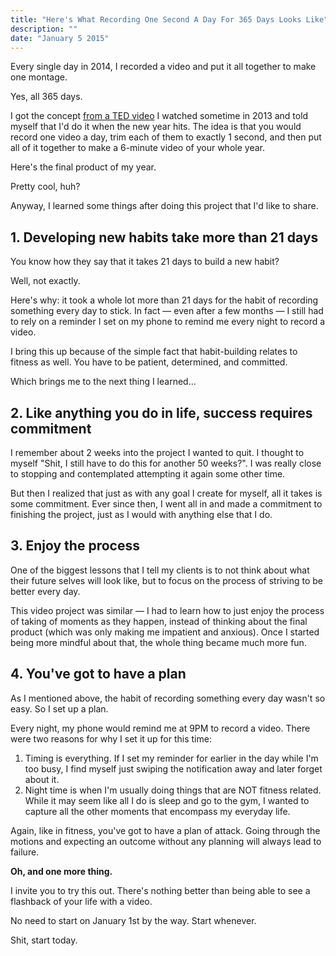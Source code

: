 ```yaml
---
title: "Here's What Recording One Second A Day For 365 Days Looks Like"
description: ""
date: "January 5 2015"
---
```




Every single day in 2014, I recorded a video and put it all together to make one montage.

Yes, all 365 days.

I got the concept [from a TED video](http://www.ted.com/talks/cesar_kuriyama_one_second_every_day) I watched sometime in 2013 and told myself that I'd do it when the new year hits. The idea is that you would record one video a day, trim each of them to exactly 1 second, and then put all of it together to make a 6-minute video of your whole year.

Here's the final product of my year.

<MediaWide>

<YouTube id="https://www.youtube.com/watch?v=dIJPqWjNoXk" posterQuality="default" />

</MediaWide>

Pretty cool, huh?

Anyway, I learned some things after doing this project that I'd like to share.

## 1\. Developing new habits take more than 21 days

You know how they say that it takes 21 days to build a new habit?

Well, not exactly.

Here's why: it took a whole lot more than 21 days for the habit of recording something every day to stick. In fact — even after a few months — I still had to rely on a reminder I set on my phone to remind me every night to record a video.

I bring this up because of the simple fact that habit-building relates to fitness as well. You have to be patient, determined, and committed.

Which brings me to the next thing I learned…

## 2\. Like anything you do in life, success requires commitment

I remember about 2 weeks into the project I wanted to quit. I thought to myself "Shit, I still have to do this for another 50 weeks?". I was really close to stopping and contemplated attempting it again some other time.

But then I realized that just as with any goal I create for myself, all it takes is some commitment. Ever since then, I went all in and made a commitment to finishing the project, just as I would with anything else that I do.

## 3\. Enjoy the process

One of the biggest lessons that I tell my clients is to not think about what their future selves will look like, but to focus on the process of striving to be better every day.

This video project was similar — I had to learn how to just enjoy the process of taking of moments as they happen, instead of thinking about the final product (which was only making me impatient and anxious). Once I started being more mindful about that, the whole thing became much more fun.

## 4\. You've got to have a plan

As I mentioned above, the habit of recording something every day wasn't so easy. So I set up a plan.

Every night, my phone would remind me at 9PM to record a video. There were two reasons for why I set it up for this time:

1. Timing is everything. If I set my reminder for earlier in the day while I'm too busy, I find myself just swiping the notification away and later forget about it.
2. Night time is when I'm usually doing things that are NOT fitness related. While it may seem like all I do is sleep and go to the gym, I wanted to capture all the other moments that encompass my everyday life.

Again, like in fitness, you've got to have a plan of attack. Going through the motions and expecting an outcome without any planning will always lead to failure.

**Oh, and one more thing.**

I invite you to try this out. There's nothing better than being able to see a flashback of your life with a video.

No need to start on January 1st by the way. Start whenever.

Shit, start today.
